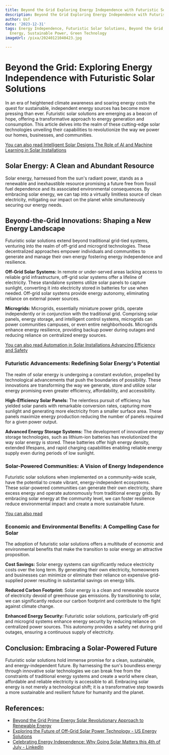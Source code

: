 ```yaml
---
title: Beyond the Grid Exploring Energy Independence with Futuristic Solar Solutions
description: Beyond the Grid Exploring Energy Independence with Futuristic Solar Solutions
author: Usf
date: '2023-12-31'
tags: Energy Independence, Futuristic Solar Solutions, Beyond the Grid, Renewable
  Energy, Sustainable Power, Green Technology
imageUrl: /pixa/20240121040423.jpg

---
```

# Beyond the Grid: Exploring Energy Independence with Futuristic Solar Solutions

In an era  of heightened climate awareness and soaring energy costs the quest for sustainable, independent energy sources  has become more pressing than ever. Futuristic solar solutions are emerging  as a beacon of  hope, offering a transformative approach to energy  generation  and consumption. This article delves into the realm of these cutting-edge solar technologies  unveiling their capabilities to revolutionize the way we power our homes, businesses, and communities.

[You can also read Intelligent Solar  Designs The Role of AI and Machine  Learning in  Solar Installations](Intelligent%20Solar%20Designs%20The%20Role%20of%20AI%20and%20Machine%20Learning%20in%20Solar%20Installations)


## Solar Energy: A Clean and Abundant Resource

Solar energy, harnessed from  the sun's radiant power, stands as a renewable and  inexhaustible resource promising a future free from  fossil  fuel dependence and  its associated environmental consequences. By embracing solar energy, we  can tap into a virtually limitless source of clean electricity, mitigating our impact on the planet while simultaneously securing our energy needs.

## Beyond-the-Grid Innovations: Shaping a New Energy Landscape

Futuristic solar solutions  extend beyond traditional grid-tied systems, venturing into  the realm of off-grid and microgrid technologies. These decentralized approaches empower individuals and communities to generate and manage  their own energy fostering energy independence and resilience.

**Off-Grid Solar Systems:** In remote or  under-served areas  lacking access to reliable grid infrastructure, off-grid solar systems offer a lifeline of electricity. These standalone systems utilize solar panels to capture sunlight, converting it into electricity stored in batteries for use when needed. Off-grid solar systems provide energy  autonomy, eliminating reliance on external power sources.

**Microgrids:** Microgrids, essentially miniature power grids,  operate independently or  in conjunction with the traditional grid. Comprising solar panels, energy storage, and intelligent control systems, microgrids can power communities campuses, or  even  entire neighborhoods. Microgrids enhance energy resilience,  providing backup power during outages and reducing reliance on centralized energy sources.

[You can also read Automation in Solar Installations Advancing Efficiency and  Safety](Automation%20in%20Solar%20Installations%20Advancing%20Efficiency%20and%20Safety)


### Futuristic Advancements: Redefining Solar  Energy's Potential

The realm of solar energy is undergoing a  constant evolution, propelled by technological advancements that push the boundaries of possibility. These innovations  are transforming the way  we generate, store and  utilize solar energy promising even greater efficiency, affordability, and accessibility.

**High-Efficiency Solar Panels:** The  relentless pursuit  of efficiency  has yielded  solar panels  with remarkable conversion rates, capturing more sunlight and generating more electricity from a smaller surface area. These  panels maximize energy production reducing the number of panels required for a given power output.

**Advanced  Energy Storage Systems:** The development of innovative energy storage technologies, such as lithium-ion batteries has revolutionized the way solar energy is stored. These batteries offer high  energy density, extended lifespans, and rapid charging capabilities enabling reliable energy supply even during periods of low sunlight.

### Solar-Powered Communities: A Vision of Energy Independence

Futuristic solar solutions when implemented on a community-wide scale, have the potential to create vibrant, energy-independent ecosystems. These solar-powered communities  can generate their own electricity,  share excess energy and operate  autonomously from traditional energy  grids. By embracing solar energy at the community level, we can foster resilience reduce environmental  impact and create  a  more sustainable future.

[You  can also read ]()


### Economic and Environmental Benefits: A Compelling Case for Solar

The adoption of futuristic solar solutions  offers a  multitude of economic and environmental benefits that make the transition to solar energy an  attractive proposition.

**Cost Savings:**  Solar  energy systems can significantly reduce electricity costs over the long term. By generating their own electricity,  homeowners and businesses can minimize or eliminate their reliance on expensive grid-supplied power resulting in substantial savings  on energy bills.

**Reduced Carbon Footprint:** Solar energy is a clean and  renewable source of electricity devoid of  greenhouse gas emissions. By transitioning to solar, we  can  significantly reduce our carbon footprint and contribute to the fight against climate change.

**Enhanced Energy Security:**  Futuristic solar solutions, particularly off-grid and microgrid systems enhance  energy security by reducing  reliance on centralized power sources. This autonomy provides a safety net during grid outages, ensuring a continuous supply of electricity.

## Conclusion: Embracing a Solar-Powered Future

Futuristic solar solutions hold immense promise for a  clean, sustainable,  and energy-independent future. By harnessing the  sun's boundless  energy  through innovative solar technologies we can break free from the  constraints of traditional energy systems and create a world where clean, affordable and reliable electricity is accessible to all. Embracing solar energy is  not merely a technological shift;  it is a transformative step towards a more sustainable and resilient future for humanity and the  planet.

## References:
- [Beyond the Grid Prime Energy Solar Revolutionary Approach to Renewable Energy](https://energy5.com/beyond-the-grid-prime-energy-solar-revolutionary-approach-to-renewable-energy)
- [Exploring the Future of Off-Grid Solar Power Technology - US Energy Solutions](https://energy5.com/exploring-the-future-of-off-grid-solar-power-technology)
- [Celebrating Energy Independence: Why Going Solar Matters this 4th of July - LinkedIn](https://www.linkedin.com/pulse/celebrating-energy-independence-why-going-solar-matters)
